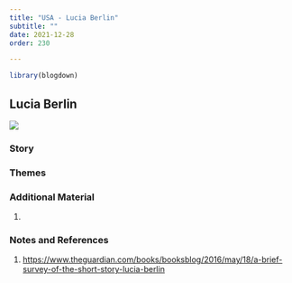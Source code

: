 ```yaml
---
title: "USA - Lucia Berlin"
subtitle: ""
date: 2021-12-28
order: 230

---
```


```r
library(blogdown)
```

## Lucia Berlin

![](LuciaBerlin.jpg)

>

> 

### Story




### Themes



  
### Additional Material

1.




### Notes and References  

1. <https://www.theguardian.com/books/booksblog/2016/may/18/a-brief-survey-of-the-short-story-lucia-berlin>
